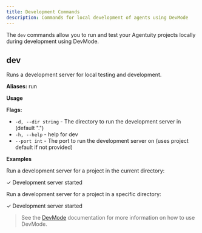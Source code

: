 ```yaml
---
title: Development Commands
description: Commands for local development of agents using DevMode
---
```


The `dev` commands allow you to run and test your Agentuity projects locally during development using DevMode.

## dev

Runs a development server for local testing and development.

**Aliases:** run

**Usage**

<CLICommand command="agentuity dev" />

**Flags:**
- `-d, --dir string` - The directory to run the development server in (default ".")
- `-h, --help` - help for dev
- `--port int` - The port to run the development server on (uses project default if not provided)

**Examples**

Run a development server for a project in the current directory:

<CLICommand command="agentuity dev">
✓ Development server started
</CLICommand>

Run a development server for a project in a specific directory:

<CLICommand command="agentuity dev --dir ~/projects/my-project">
✓ Development server started
</CLICommand>

> See the [DevMode](/Guides/devmode) documentation for more information on how to use DevMode.